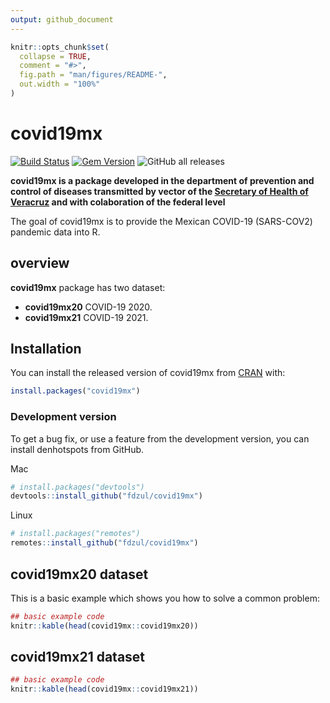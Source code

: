 ```yaml
---
output: github_document
---
```


<!-- README.md is generated from README.Rmd. Please edit that file -->

```r
knitr::opts_chunk$set(
  collapse = TRUE,
  comment = "#>",
  fig.path = "man/figures/README-",
  out.width = "100%"
)
```

# covid19mx

<!-- badges: start -->
[![Build Status](https://travis-ci.org/pages-themes/cayman.svg?branch=master)](https://travis-ci.org/pages-themes/cayman)
[![Gem Version](https://badge.fury.io/rb/jekyll-theme-cayman.svg)](https://badge.fury.io/rb/jekyll-theme-cayman)
![GitHub all releases](https://img.shields.io/github/downloads/fdzul/denhotspots/total?style=social)
<!-- badges: end -->


**covid19mx is a package developed in the department of prevention and control of diseases transmitted by vector of the [Secretary of Health of Veracruz](https://www.ssaver.gob.mx/) and with colaboration of the federal level**

The goal of covid19mx is to provide the Mexican COVID-19 (SARS-COV2) pandemic data into R.

## **overview**

**covid19mx** package has two dataset:

  - **covid19mx20** COVID-19 2020.
  - **covid19mx21** COVID-19 2021.



## Installation

You can install the released version of covid19mx from [CRAN](https://CRAN.R-project.org) with:

``` r
install.packages("covid19mx")
```

### Development version

To get a bug fix, or use a feature from the development version, you can
install denhotspots from GitHub.

Mac
``` r
# install.packages("devtools")
devtools::install_github("fdzul/covid19mx")
``` 

Linux
``` r
# install.packages("remotes")
remotes::install_github("fdzul/covid19mx")
``` 
## covid19mx20 dataset

This is a basic example which shows you how to solve a common problem:

```r
## basic example code
knitr::kable(head(covid19mx::covid19mx20))
```

## covid19mx21 dataset

```r
## basic example code
knitr::kable(head(covid19mx::covid19mx21))
```


